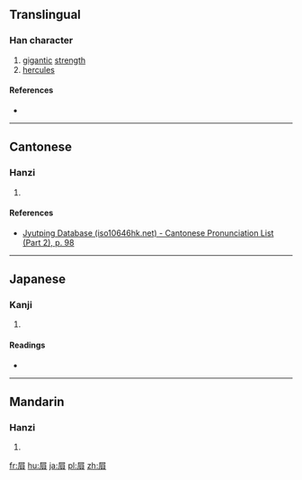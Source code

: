 {{also|屃}}
==Translingual==

===Han character===
{{Han char|rn=44|rad=尸|as=07|sn=10|four=|canj=尸月山金 (SBUC)|ids=⿸[[尸]][[貝]]}}

# [[gigantic]] [[strength]]
# [[hercules]]

====References====
* {{Han ref|kx=0302.080|dkj=07713|dj=0599.210|hdz=20975.060|uh=5C53|ud=23635}}

----

==Cantonese==

===Hanzi===
{{yue-hanzi|jyut=[[ai3]], [[ngai3]], [[hei3]]|y=ai3, ngai3, hei3}}

# {{defn|lang=yue|sort=尸07}}

====References====
* [http://www.iso10646hk.net/jp/document/download.jsp Jyutping Database (iso10646hk.net) - Cantonese Pronunciation List (Part 2), p. 98]

----

==Japanese==

===Kanji===
{{ja-kanji|grade=|rs=尸07}}

# {{defn|lang=ja|sort=尸07}}

====Readings====
* {{ja-readings|on=[[き]] (ki)|kun=[[ねいき]] (neiki), [[いびき]] (ibiki)}}

----

==Mandarin==

===Hanzi===
{{cmn-hanzi|sim=屃|pin=[[xì]] ([[xi4]])|wg=hsi<sup>4</sup>}}

# {{defn|lang=cmn|sort=尸07}}

[[fr:屓]]
[[hu:屓]]
[[ja:屓]]
[[pl:屓]]
[[zh:屓]]